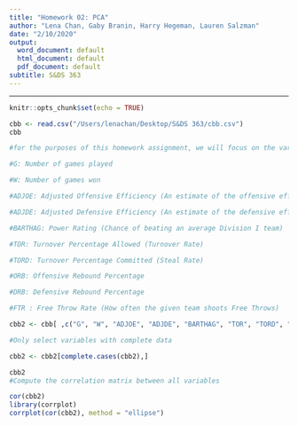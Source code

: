```yaml
---
title: "Homework 02: PCA"
author: "Lena Chan, Gaby Branin, Harry Hegeman, Lauren Salzman"
date: "2/10/2020"
output:
  word_document: default
  html_document: default
  pdf_document: default
subtitle: S&DS 363
---
```

_______________________________________________________________________________


```r
knitr::opts_chunk$set(echo = TRUE)
```

```r

cbb <- read.csv("/Users/lenachan/Desktop/S&DS 363/cbb.csv")
cbb

#for the purposes of this homework assignment, we will focus on the variables G, W, ADJOE, ADJDE, BARTHAG, TOR, TORD, ORB, DRB, and FTR, where..

#G: Number of games played

#W: Number of games won

#ADJOE: Adjusted Offensive Efficiency (An estimate of the offensive efficiency (points scored per 100 possessions) a team would have against the average Division I defense)

#ADJDE: Adjusted Defensive Efficiency (An estimate of the defensive efficiency (points allowed per 100 possessions) a team would have against the average Division I offense)

#BARTHAG: Power Rating (Chance of beating an average Division I team)

#TOR: Turnover Percentage Allowed (Turnover Rate)

#TORD: Turnover Percentage Committed (Steal Rate)

#ORB: Offensive Rebound Percentage

#DRB: Defensive Rebound Percentage

#FTR : Free Throw Rate (How often the given team shoots Free Throws)

cbb2 <- cbb[ ,c("G", "W", "ADJOE", "ADJDE", "BARTHAG", "TOR", "TORD", "ORB", "DRB", "FTR")]

#Only select variables with complete data

cbb2 <- cbb2[complete.cases(cbb2),]

cbb2
#Compute the correlation matrix between all variables

cor(cbb2)
library(corrplot)
corrplot(cor(cbb2), method = "ellipse")

```





